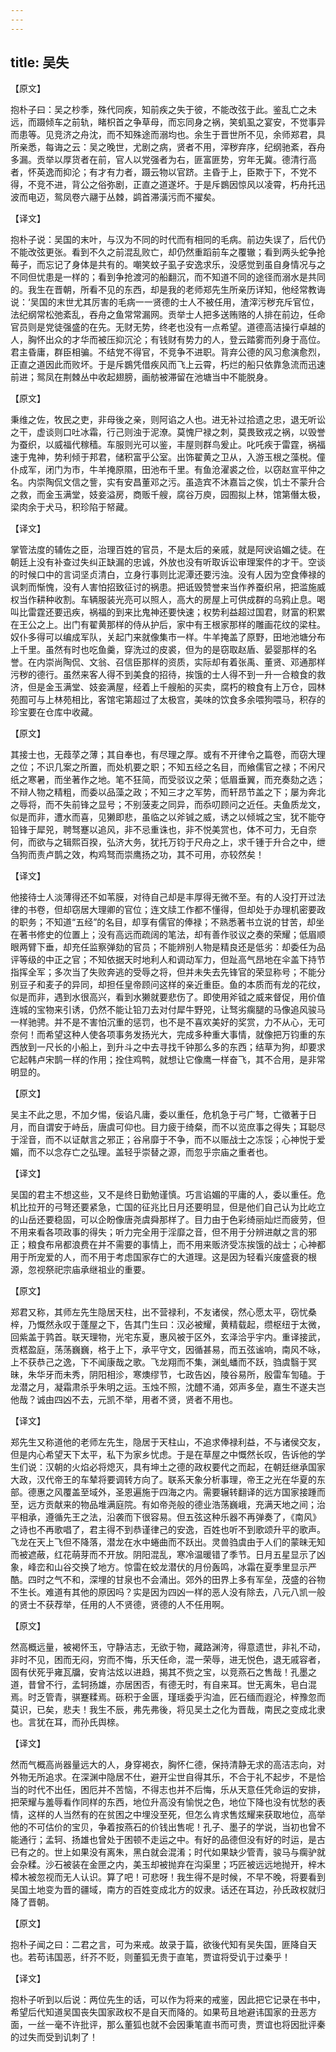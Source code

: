 ```yaml
---
---
---
```

title: 吴失
---



【原文】

抱朴子曰：吴之杪季，殊代同疾，知前疾之失于彼，不能改弦于此。鉴乱亡之未远，而蹑倾车之前轨，睹枳首之争草母，而忘同身之祸，笑虮虱之宴安，不觉事异而患等。见竞济之舟沈，而不知殊途而溺均也。余生于晋世所不见，余师郑君，具所亲悉，每诲之云：吴之晚世，尤剧之病，贤者不用，滓秽弃序，纪纲驰紊，吞舟多漏。贡举以厚货者在前，官人以党强者为右，匪富匪势，穷年无冀。德清行高者，怀英逸而抑沦；有才有力者，蹑云物以官跻。主昏于上，臣欺于下，不党不得，不竞不进，背公之俗弥剧，正直之道遂坏。于是斥鷃因惊风以凌霄，朽舟托迅波而电迈，鸳凤卷六翮于丛棘，鹢首滞潢污而不擢矣。

【译文】

抱朴子说：吴国的末叶，与汉为不同的时代而有相同的毛病。前边失误了，后代仍不能改弦更张。看到不久之前混乱败亡，却仍然重蹈前车之覆辙；看到两头蛇争抢莓子，而忘记了身体是共有的。嘲笑蚊子虱子安逸求乐，没感觉到虽自身情况与之不同但忧患是一样的；看到争抢渡河的船翻沉，而不知道不同的途径而溺水是共同的。我生在晋朝，所看不见的东西，却是我的老师郑先生所亲历详知，他经常教诲说：‘吴国的末世尤其厉害的毛病一一贤德的士人不被任用，渣滓污秽充斥官位，法纪纲常松弛紊乱，吞舟之鱼常常漏网。贡举士人把多送贿赂的人排在前边，任命官员则是党徒强盛的在先。无财无势，终老也没有一点希望。道德高洁操行卓越的人，胸怀出众的才华而被压抑沉沦；有钱财有势力的人，登云踏雾而列身于高位。君主昏庸，群臣相骗。不结党不得官，不竞争不进职。背弃公德的风习愈演愈烈，正直之道因此而败坏。于是斥鷃凭借疾风而飞上云霄，朽烂的船只依靠急流而迅速前进；鸳凤在荆棘丛中收起翅膀，画舫被滞留在池塘当中不能脱身。

【原文】

秉维之佐，牧民之吏，非母後之亲，则阿谄之人也。进无补过拾遗之忠，退无听讼之干，虚谈则口吐冰霜，行己则浊于泥潦。莫愧尸禄之刺，莫畏致戎之祸，以毁誉为蚕织，以威福代稼穑。车服则光可以鉴，丰屋则群鸟爰止。叱吒疾于雷霆，祸福速于鬼神，势利倾于邦君，储积富乎公室。出饰翟黄之卫从，入游玉根之藻棁。僮仆成军，闭门为市，牛羊掩原隰，田池布千里。有鱼沧濯裘之俭，以窃赵宣平仲之名。内崇陶侃文信之訾，实有安昌董邓之污。虽造宾不沐嘉旨之俟，饥士不蒙升合之救，而金玉满堂，妓妾溢房，商贩千艘，腐谷万庾，园囿拟上林，馆第僭太极，梁肉余于犬马，积珍陷于帑藏。

【译文】

掌管法度的辅佐之臣，治理百姓的官员，不是太后的亲戚，就是阿谀谄媚之徒。在朝廷上没有补查过失纠正缺漏的忠诚，外放也没有听取诉讼审理案件的才干。空谈的时候口中的言词坚贞清白，立身行事则比泥潭还要污浊。没有人因为空食俸禄的讽刺而惭愧，没有人害怕招致征讨的祸患。把诋毁赞誉来当作养蚕织帛，把滥施威权当作耕种收割。车辆服装光亮可以照人，高大的房屋上可供成群的乌鸦止息。喝叫比雷霆还要迅疾，祸福的到来比鬼神还要快速；权势利益超过国君，财富的积累在王公之上。出门有翟黄那样的侍从护后，家中有王根家那样的雕画花纹的梁柱。奴仆多得可以编成军队，关起门来就像集市一样。牛羊掩盖了原野，田地池塘分布上千里。虽然有时也吃鱼羹，穿洗过的皮裘，但为的是窃取赵盾、晏婴那样的名誉。在内崇尚陶侃、文翁、召信臣那样的资质，实际却有着张禹、董贤、邓通那样污秽的德行。虽然来客人得不到美食的招待，挨饿的士人得不到一升一合粮食的救济，但是金玉满堂、妓妾满屋，经着上千艘船的买卖，腐朽的粮食有上万仓，园林苑囿可与上林苑相比，客馆宅第超过了太极宫，美味的饮食多余喂狗喂马，积存的珍宝要在仓库中收藏。

【原文】

其接士也，无葭莩之薄；其自奉也，有尽理之厚。或有不开律令之篇卷，而窃大理之位；不识几案之所置，而处机要之职；不知五经之名目，而飨儒官之禄；不闲尺纸之寒暑，而坐著作之地。笔不狂简，而受驳议之荣；低眉垂翼，而充奏劾之选；不辩人物之精粗，而委以品藻之政；不知三才之军势，而轩昂节盖之下；屡为奔北之辱将，而不失前锋之显号；不别菠麦之同异，而忝叨顾问之近任。夫鱼质龙文，似是而非，遭水而喜，见獭即悲，虽临之以斧铖之威，诱之以倾城之宝，犹不能夺铅锋于犀兕，聘驽蹇以追风，非不忌重诛也，非不悦美赏也，体不可力，无自奈何，而欲与之辑熙百揆，弘济大务，犹托万钧于尺舟之上，求千锺于升合之中，绁刍狗而责卢鹊之效，构鸡驽而崇鹰扬之功，其不可用，亦较然矣！

【译文】

他接待士人淡薄得还不如苇膜，对待自己却是丰厚得无微不至。有的人没打开过法律的书卷，但却窃居大理卿的官位；连文牍工作都不懂得，但却处于办理机密要政的职务；不知道“五经”的名目，却享有儒官的俸禄；不熟悉著书立说的甘苦，却坐在著书修史的位置上；没有高远而疏阔的笔法，却有善作驳议之奏的荣耀；低眉顺眼两臂下垂，却充任监察弹劾的官员；不能辨别人物是精良还是低劣：却委任为品评等级的中正之官；不知依据天时地利人和调动军力，但趾高气昂地在伞盖下持节指挥全军；多次当了失败奔逃的受辱之将，但并未失去先锋官的荣显称号；不能分别豆子和麦子的异同，却担任皇帝顾问这样的亲近重臣。鱼的本质而有龙的花纹，似是而非，遇到水很高兴，看到水獭就要悲伤了。即使用斧钺之威来督促，用价值连城的宝物来引诱，仍然不能让铅刀去对付犀牛野兕，让驽劣瘸腿的马像追风骏马一样驰骋。并不是不害怕沉重的惩罚，也不是不喜欢美好的奖赏，力不从心，无可奈何！而希望这种人使各项事务发扬光大，完成多种重大事情，就像把万钧重的东西放到一尺长的小船上，到升斗之中去寻找千钟那么多的东西；结草为狗，却要求它起韩卢宋鹊一样的作用；拴住鸡鸭，就想让它像鹰一样奋飞，其不合用，是非常明显的。

【原文】

吴主不此之思，不加夕惕，佞谄凡庸，委以重任，危机急于弓广弩，亡徵著于日月，而自谓安于峙岳，唐虞可仰也。目力疲于绮粲，而不以览庶事之得失；耳聪尽于淫音，而不以证献言之邪正；谷帛靡于不争，而不以赈战士之冻馁；心神悦于爱媚，而不以念存亡之弘理。盖轻乎崇替之源，而忽乎宗庙之重者也。

【译文】

吴国的君主不想这些，又不是终日勤勉谨慎。巧言谄媚的平庸的人，委以重任。危机比拉开的弓弩还要紧急，亡国的征兆比日月还要明显，但是他们自己认为比屹立的山岳还要稳固，可以企盼像唐尧虞舜那样了。目力由于色彩绮丽灿烂而疲劳，但不用来看各项政事的得失；听力完全用于淫靡之音，但不用于分辨进献之言的邪正；粮食布帛都浪费在并不需要的事情上，而不用来贩济受冻挨饿的战士；心神都用于所宠爱的人，而不用于考虑国家存亡的大道理。这是因为轻看兴废盛衰的根源，忽视祭祀宗庙承继祖业的重要。

【原文】

郑君又称，其师左先生隐居天柱，出不营禄利，不友诸侯，然心愿太平，窃忧桑梓，乃慨然永叹于蓬屋之下，告其门生曰：汉必被耀，黄精载起，缵枢纽于太微，回紫盖于鹑首。联天理物，光宅东夏，惠风被于区外，玄泽洽乎宇内。重译接武，贡楛盈庭，荡荡巍巍，格于上下，承平守文，因循甚易，而五弦谧响，南风不咏，上不获恭己之逸，下不闻康哉之歌。飞龙翔而不集，渊虬蟠而不跃，驺虞翳于冥昧，朱华牙而未秀，阴阳相沴，寒燠缪节，七政告凶，陵谷易所，殷雷车訇磕。于龙潜之月，凝霜肃杀乎朱明之运。玉烛不照，沈醴不涌，郊声多垒，嘉生不遂夫岂他哉？诚由四凶不去，元凯不举，用者不贤，贤者不用也。

【译文】

郑先生又称道他的老师左先生，隐居于天柱山，不追求俸禄利益，不与诸侯交友，但是内心希望天下太平，私下为家乡忧虑。于是在草屋之中慨然长叹，告诉他的学生们说：汉朝的火焰必将熄灭，具有坤土之德的政权要代之而起，在朝廷继承国家大政，汉代帝王的车辇将要调转方向了。联系天象分析事理，帝王之光在华夏的东部。德惠之风覆盖至域外，圣恩遍施于四海之内。需要辗转翻译的远方国家接踵而至，远方贡献来的物品堆满庭院。有如帝尧般的德业浩荡巍峨，充满天地之间；治平相承，遵循先王之法，沿袭而下很容易。但五弦这种乐器不再弹奏了，《南风》之诗也不再歌唱了，君主得不到恭谨律己的安逸，百姓也听不到歌颂升平的歌声。飞龙在天上飞但不降落，潜龙在水中蜷曲而不跃出。灵兽驺虞由于人们的蒙昧无知而被遮蔽，红花萌芽而不开放。阴阳混乱，寒冷温暖错了季节。日月五星显示了凶象，峰峦和山谷交换了地方。惊雷在蛟龙潜伏的月份轰鸣，冰霜在夏季里显示严酷。四时之气不和，深埋的甘泉也不会涌出。郊外的田界上多有军垒，茂盛的谷物不生长。难道有其他的原因吗？实是因为四凶一样的恶人没有除去，八元八凯一般的贤士不获荐举，任用的人不贤德，贤德的人不任用啊。

【原文】

然高概远量，被褐怀玉，守静洁志，无欲于物，藏路渊洿，得意遗世，非礼不动，非时不见，困而无闷，穷而不悔，乐天任命，混一荣辱，进无悦色，退无戚容者，固有伏死乎雍瓦牖，安肯沽炫以进趋，揭其不赀之宝，以竞燕石之售哉！孔墨之道，昔曾不行，孟轲扬雄，亦居困否，有德无时，有自来耳。世无离朱，皂白混焉。时乏管青，骐蹇糅焉。砾积于金匮，瑾瑶委乎沟洫，匠石缅而遐沦，梓豫忽而莫识，已矣，悲夫！我生不辰，弗先弗後，将见吴土之化为晋哉，南民之变成北隶也。言犹在耳，而孙氏舆榇。

【译文】

然而气概高尚器量远大的人，身穿褐衣，胸怀仁德，保持清静无求的高洁志向，对外物无所追求。在深渊中隐居不仕，避开尘世自得其乐，不合于礼不起步，不是恰当的时代不出任，困厄并不苦恼，不得志也并不后悔，乐从天意任凭命运的安排，把荣耀与羞辱看作同样的东西，地位升高没有愉悦之色，地位下降也没有忧愁的表情，这样的人当然有的在贫困之中埋没至死，但怎么肯求售炫耀来获取地位，高举他的不可估价的宝贝，争着按燕石的价钱出售呢！孔子、墨子的学说，当初也曾不能通行；孟轲、扬雄也曾处于困顿不走运之中。有好的品德但没有好的时运，是古已有之的。世上如果没有离朱，黑白就会混淆；时代如果缺少管青，骏马与瘸驴就会杂糅。沙石被装在金匣之内，美玉却被抛弃在沟渠里；巧匠被远远地抛开，梓木樟木被忽视而无人认识。算了吧！可悲呀！我生得不是时候，不早不晚，将要看到吴国土地变为晋的疆域，南方的百姓变成北方的奴隶。话还在耳边，孙氏政权就归降了晋朝。

【原文】

抱朴子闻之曰：二君之言，可为来戒。故录于篇，欲後代知有吴失国，匪降自天也。若苟讳国恶，纤芥不贬，则董狐无贵于直笔，贾谊将受讥于过秦乎！

【译文】

抱朴子听到以后说：两位先生的话，可以作为将来的戒鉴，因此把它记录在书中，希望后代知道吴国丧失国家政权不是自天而降的。如果苟且地避讳国家的丑恶方面，一丝一毫不许批评，那么董狐也就不会因秉笔直书而可贵，贾谊也将因批评秦的过失而受到讥刺了！